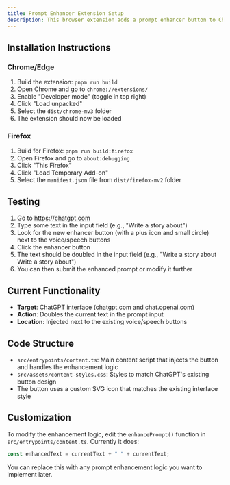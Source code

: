 ---
title: Prompt Enhancer Extension Setup
description: This browser extension adds a prompt enhancer button to ChatGPT's interface. When clicked, it currently doubles the text in the input field (as a placeholder functionality that you can modify later).
---

## Installation Instructions

### Chrome/Edge

1. Build the extension: `pnpm run build`
2. Open Chrome and go to `chrome://extensions/`
3. Enable "Developer mode" (toggle in top right)
4. Click "Load unpacked"
5. Select the `dist/chrome-mv3` folder
6. The extension should now be loaded

### Firefox

1. Build for Firefox: `pnpm run build:firefox`
2. Open Firefox and go to `about:debugging`
3. Click "This Firefox"
4. Click "Load Temporary Add-on"
5. Select the `manifest.json` file from `dist/firefox-mv2` folder

## Testing

1. Go to https://chatgpt.com
2. Type some text in the input field (e.g., "Write a story about")
3. Look for the new enhancer button (with a plus icon and small circle) next to the voice/speech buttons
4. Click the enhancer button
5. The text should be doubled in the input field (e.g., "Write a story about Write a story about")
6. You can then submit the enhanced prompt or modify it further

## Current Functionality

- **Target**: ChatGPT interface (chatgpt.com and chat.openai.com)
- **Action**: Doubles the current text in the prompt input
- **Location**: Injected next to the existing voice/speech buttons

## Code Structure

- `src/entrypoints/content.ts`: Main content script that injects the button and handles the enhancement logic
- `src/assets/content-styles.css`: Styles to match ChatGPT's existing button design
- The button uses a custom SVG icon that matches the existing interface style

## Customization

To modify the enhancement logic, edit the `enhancePrompt()` function in `src/entrypoints/content.ts`. Currently it does:

```javascript
const enhancedText = currentText + " " + currentText;
```

You can replace this with any prompt enhancement logic you want to implement later.
